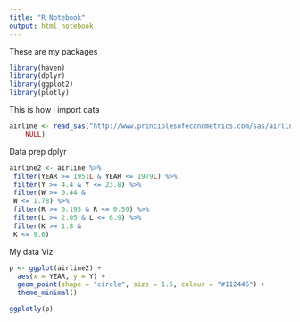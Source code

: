 ```yaml
---
title: "R Notebook"
output: html_notebook
---
```


These are my packages

```r
library(haven)
library(dplyr)
library(ggplot2)
library(plotly)
```

This is how i import data

```r

airline <- read_sas("http://www.principlesofeconometrics.com/sas/airline.sas7bdat", 
    NULL)
```

Data prep dplyr

```r

airline2 <- airline %>%
 filter(YEAR >= 1951L & YEAR <= 1979L) %>%
 filter(Y >= 4.4 & Y <= 23.8) %>%
 filter(W >= 0.44 & 
 W <= 1.78) %>%
 filter(R >= 0.195 & R <= 0.59) %>%
 filter(L >= 2.05 & L <= 6.9) %>%
 filter(K >= 1.8 & 
 K <= 9.6)

```


My data Viz
```r
p <- ggplot(airline2) +
  aes(x = YEAR, y = Y) +
  geom_point(shape = "circle", size = 1.5, colour = "#112446") +
  theme_minimal()

ggplotly(p)

```




